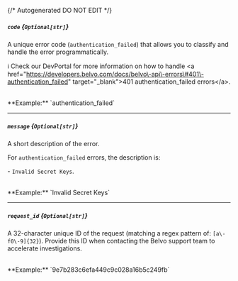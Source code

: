 {/* Autogenerated DO NOT EDIT  */}
##### `code` *{`Optional[str]`}*
A unique error code (`authentication_failed`) that allows you to classify and handle the error programmatically.


ℹ️ Check our DevPortal for more information on how to handle \<a href\="https://developers.belvo.com/docs/belvo\-api\-errors\#401\-authentication_failed" target\="_blank"\>401 authentication_failed errors\</a\>.

<br/>
**Example:** `authentication_failed`

---
##### `message` *{`Optional[str]`}*
A short description of the error. 


For `authentication_failed` errors, the description is:

  \- `Invalid Secret Keys`.

<br/>
**Example:** `Invalid Secret Keys`

---
##### `request_id` *{`Optional[str]`}*
A 32\-character unique ID of the request (matching a regex pattern of: `[a\-f0\-9]{32}`). Provide this ID when contacting the Belvo
support team to accelerate investigations.

<br/>
**Example:** `9e7b283c6efa449c9c028a16b5c249fb`



